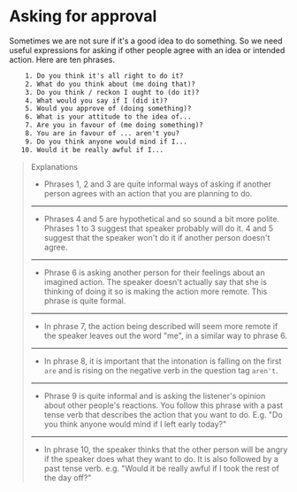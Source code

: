 # Asking for approval

Sometimes we are not sure if it's a good idea to do something. So we need useful expressions for asking if other people agree with an idea or intended action. Here are ten phrases.

```txt
    1. Do you think it's all right to do it?
    2. What do you think about (me doing that)?
    3. Do you think / reckon I ought to (do it)?
    4. What would you say if I (did it)?
    5. Would you approve of (doing something)?
    6. What is your attitude to the idea of...
    7. Are you in favour of (me doing something)?
    8. You are in favour of ... aren't you?
    9. Do you think anyone would mind if I...
   10. Would it be really awful if I...
```

> Explanations
>
> - Phrases 1, 2 and 3 are quite informal ways of asking if another person agrees with an action that you are planning to do.
>
> ---
>
> - Phrases 4 and 5 are hypothetical and so sound a bit more polite. Phrases 1 to 3 suggest that speaker probably will do it. 4 and 5 suggest that the speaker won't do it if another person doesn't agree.
>
> ---
>
> - Phrase 6 is asking another person for their feelings about an imagined action. The speaker doesn't actually say that she is thinking of doing it so is making the action more remote. This phrase is quite formal.
>
> ---
>
> - In phrase 7, the action being described will seem more remote if the speaker leaves out the word "me", in a similar way to phrase 6.
>
> ---
>
> - In phrase 8, it is important that the intonation is falling on the first `are` and is rising on the negative verb in the question tag `aren't`.
>
> ---
>
> - Phrase 9 is quite informal and is asking the listener's opinion about other people's reactions. You follow this phrase with a past tense verb that describes the action that you want to do. E.g. "Do you think anyone would mind if I left early today?"
>
> ---
>
> - In phrase 10, the speaker thinks that the other person will be angry if the speaker does what they want to do. It is also followed by a past tense verb. e.g. "Would it be really awful if I took the rest of the day off?"
